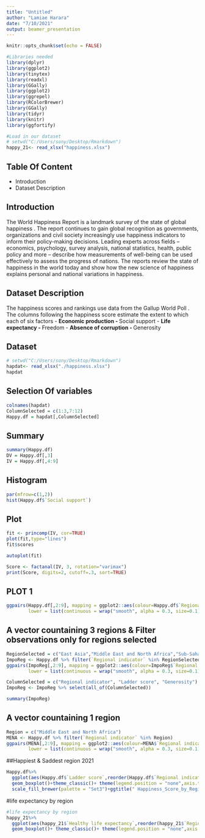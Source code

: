 ```yaml
---
title: "Untitled"
author: "Lamiae Harara"
date: "7/10/2021"
output: beamer_presentation
---
```


```r
knitr::opts_chunk$set(echo = FALSE)
```

```r
#Libraries needed
library(dplyr)
library(ggplot2)
library(tinytex)
library(readxl)
library(GGally)
library(ggplot2)
library(ggrepel)
library(RColorBrewer)
library(GGally)
library(tidyr)
library(knitr)
library(ggfortify)
```

```r
#Load in our dataset 
# setwd("C:/Users/sony/Desktop/Rmarkdown")
happy_21<- read_xlsx("happiness.xlsx")
```


## Table Of Content

* Introduction
* Dataset Description

## Introduction

 
The World Happiness Report is a landmark survey of the state of global happiness .
The report continues to gain global recognition as governments, organizations and civil society increasingly use happiness indicators to inform their policy-making decisions. Leading experts across fields – economics, psychology, survey analysis, national statistics, health, public policy and more – describe how measurements of well-being can be used effectively to assess the progress of nations. The reports review the state of happiness in the world today and show how the new science of happiness explains personal and national variations in happiness.  
 

 
## Dataset Description

\normalsize

The happiness scores and rankings use data from the Gallup World Poll . The columns following the happiness score estimate the extent to which each of six factors 
- **Economic production
- **Social support
- **Life expectancy
- **Freedom
- **Absence of corruption
- **Generosity 


## Dataset

```r
# setwd("C:/Users/sony/Desktop/Rmarkdown")
hapdat<- read_xlsx("./happiness.xlsx")
hapdat
```

## Selection Of variables

\normalsize

```r
colnames(hapdat)
ColumnSelected = c(1:3,7:12) 
Happy.df = hapdat[,ColumnSelected]

```

## Summary

\tiny

```r

summary(Happy.df)
DV = Happy.df[,3]
IV = Happy.df[,4:9]

```

## Histogram

```r
par(mfrow=c(1,2))
hist(Happy.df$`Social support`)

```

## Plot

```r
fit <- princomp(IV, cor=TRUE)
plot(fit,type="lines") 
fit$scores 

autoplot(fit)

```

```r

Score <- factanal(IV, 3, rotation="varimax")
print(Score, digits=2, cutoff=.3, sort=TRUE)

```

## PLOT 1

```r

ggpairs(Happy.df[,2:9], mapping = ggplot2::aes(colour=Happy.df$`Regional indicator`), 
        lower = list(continuous = wrap("smooth", alpha = 0.3, size=0.1)))

```

## A vector countaining  3 regions & Filter observations only for regions selected

```r
RegionSelected = c("East Asia","Middle East and North Africa","Sub-Saharan Africa")
ImpoReg <- Happy.df %>% filter(`Regional indicator` %in% RegionSelected)
ggpairs(ImpoReg[,2:9], mapping = ggplot2::aes(colour=ImpoReg$`Regional indicator`), 
        lower = list(continuous = wrap("smooth", alpha = 0.3, size=0.1)))

ColumnSelected = c("Regional indicator", "Ladder score", "Generosity")
ImpoReg <- ImpoReg %>% select(all_of(ColumnSelected))

summary(ImpoReg)

```

## A vector countaining  1 region

```r
Region = c("Middle East and North Africa")
MENA <- Happy.df %>% filter(`Regional indicator` %in% Region)
ggpairs(MENA[,2:9], mapping = ggplot2::aes(colour=MENA$`Regional indicator`), 
        lower = list(continuous = wrap("smooth", alpha = 0.3, size=0.1)))
```

##Happiest & Saddest region 2021 


```r
Happy.df%>%
  ggplot(aes(Happy.df$`Ladder score`,reorder(Happy.df$`Regional indicator`,Happy.df$`Ladder score`),fill= Happy.df$`Ladder score`))+
  geom_boxplot()+theme_classic()+ theme(legend.position = "none",axis.title.x = element_blank(),axis.title.y = element_blank())+
  scale_fill_brewer(palette = "Set3")+ggtitle(" Happiness_Score_by_Regions ")

```

#life expectancy by region

```r
#life expectancy by region
happy_21%>%
  ggplot(aes(happy_21$`Healthy life expectancy`,reorder(happy_21$`Regional indicator`,happy_21$`Healthy life expectancy`),fill=happy_21$`Regional indicator`))+
  geom_boxplot()+ theme_classic()+ theme(legend.position = "none",axis.title.x = element_blank(),axis.title.y = element_blank())+scale_fill_brewer(palette = "Set3")+ggtitle("Life Expentancy by Regions")

```
